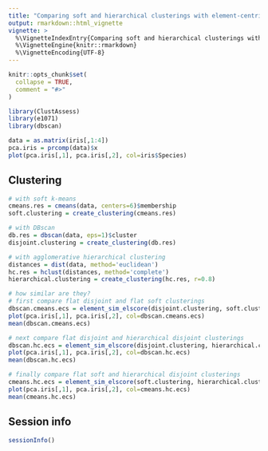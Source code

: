 ```yaml
---
title: "Comparing soft and hierarchical clusterings with element-centric similarity"
output: rmarkdown::html_vignette
vignette: >
  %\VignetteIndexEntry{Comparing soft and hierarchical clusterings with element-centric similarity}
  %\VignetteEngine{knitr::rmarkdown}
  %\VignetteEncoding{UTF-8}
---
```


```r
knitr::opts_chunk$set(
  collapse = TRUE,
  comment = "#>"
)
```

```r
library(ClustAssess)
library(e1071)
library(dbscan)

data = as.matrix(iris[,1:4])
pca.iris = prcomp(data)$x
plot(pca.iris[,1], pca.iris[,2], col=iris$Species)
```


## Clustering
```r
# with soft k-means
cmeans.res = cmeans(data, centers=6)$membership
soft.clustering = create_clustering(cmeans.res)

# with DBscan
db.res = dbscan(data, eps=1)$cluster
disjoint.clustering = create_clustering(db.res)

# with agglomerative hierarchical clustering
distances = dist(data, method='euclidean')
hc.res = hclust(distances, method='complete')
hierarchical.clustering = create_clustering(hc.res, r=0.8)

# how similar are they?
# first compare flat disjoint and flat soft clusterings
dbscan.cmeans.ecs = element_sim_elscore(disjoint.clustering, soft.clustering)
plot(pca.iris[,1], pca.iris[,2], col=dbscan.cmeans.ecs)
mean(dbscan.cmeans.ecs)

# next compare flat disjoint and hierarchical disjoint clusterings
dbscan.hc.ecs = element_sim_elscore(disjoint.clustering, hierarchical.clustering)
plot(pca.iris[,1], pca.iris[,2], col=dbscan.hc.ecs)
mean(dbscan.hc.ecs)

# finally compare flat soft and hierarchical disjoint clusterings
cmeans.hc.ecs = element_sim_elscore(soft.clustering, hierarchical.clustering)
plot(pca.iris[,1], pca.iris[,2], col=cmeans.hc.ecs)
mean(cmeans.hc.ecs)
```



## Session info
```r
sessionInfo()
```
